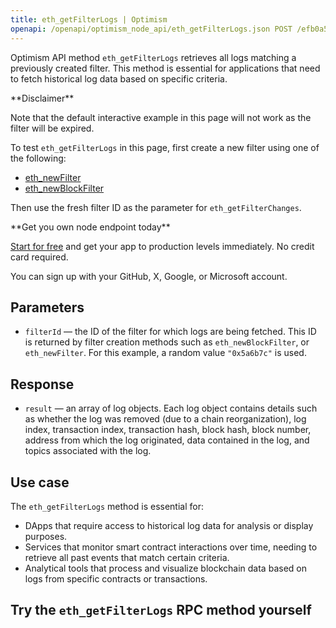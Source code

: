 ---
title: eth_getFilterLogs | Optimism
openapi: /openapi/optimism_node_api/eth_getFilterLogs.json POST /efb0a5eccd2caa5135eb54eba6f7f300
---

Optimism API method `eth_getFilterLogs` retrieves all logs matching a previously created filter. This method is essential for applications that need to fetch historical log data based on specific criteria.

<Warning>
**Disclaimer**

Note that the default interactive example in this page will not work as the filter will be expired.

To test `eth_getFilterLogs` in this page, first create a new filter using one of the following:

* [eth\_newFilter](/api-reference/ethereum_node_api/logs_and_events/eth_newFilter)
* [eth\_newBlockFilter](/api-reference/ethereum_node_api/blocks_info/eth_newBlockFilter)

Then use the fresh filter ID as the parameter for `eth_getFilterChanges`.
</Warning>

<Check>
**Get you own node endpoint today**

[Start for free](https://console.chainstack.com/) and get your app to production levels immediately. No credit card required.

You can sign up with your GitHub, X, Google, or Microsoft account.
</Check>


## Parameters

* `filterId` — the ID of the filter for which logs are being fetched. This ID is returned by filter creation methods such as `eth_newBlockFilter`, or `eth_newFilter`. For this example, a random value `"0x5a6b7c"` is used.

## Response

* `result` — an array of log objects. Each log object contains details such as whether the log was removed (due to a chain reorganization), log index, transaction index, transaction hash, block hash, block number, address from which the log originated, data contained in the log, and topics associated with the log.

## Use case

The `eth_getFilterLogs` method is essential for:

* DApps that require access to historical log data for analysis or display purposes.
* Services that monitor smart contract interactions over time, needing to retrieve all past events that match certain criteria.
* Analytical tools that process and visualize blockchain data based on logs from specific contracts or transactions.

## Try the `eth_getFilterLogs` RPC method yourself